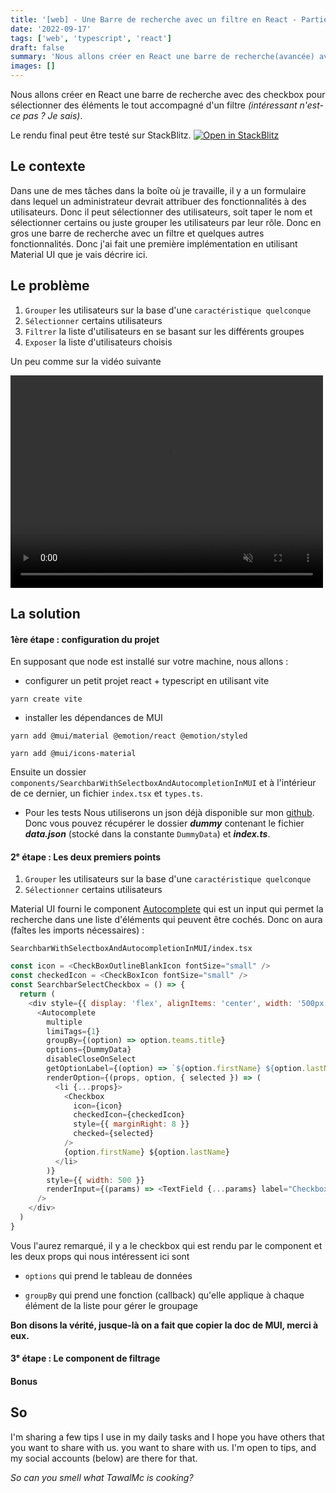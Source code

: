 ```yaml
---
title: '[web] - Une Barre de recherche avec un filtre en React - Partie 1: MUI'
date: '2022-09-17'
tags: ['web', 'typescript', 'react']
draft: false
summary: 'Nous allons créer en React une barre de recherche(avancée) avec filtre.'
images: []
---
```


Nous allons créer en React une barre de recherche avec des checkbox pour sélectionner
des éléments le tout accompagné d'un filtre _(intéressant n'est-ce pas ? Je sais)_.

Le rendu final peut être testé sur StackBlitz. [![Open in StackBlitz](https://developer.stackblitz.com/img/open_in_stackblitz.svg)](https://stackblitz.com/github/TawalMc/SearchbarWithSelectbox)

## Le contexte

Dans une de mes tâches dans la boîte où je travaille, il y a un formulaire dans lequel
un administrateur devrait attribuer des fonctionnalités à des utilisateurs. Donc il peut
sélectionner des utilisateurs, soit taper le nom et sélectionner certains ou juste grouper
les utilisateurs par leur rôle. Donc en gros une barre de recherche avec un filtre et quelques
autres fonctionnalités. Donc j'ai fait une première implémentation en utilisant Material UI
que je vais décrire ici.

## Le problème

1. `Grouper` les utilisateurs sur la base d'une `caractéristique quelconque`
2. `Sélectionner` certains utilisateurs
3. `Filtrer` la liste d'utilisateurs en se basant sur les différents groupes
4. `Exposer` la liste d'utilisateurs choisis

Un peu comme sur la vidéo suivante

<div
  style={{
    display: 'flex',
    flexDirection: 'column',
    alignItems: 'center',
    justifyContent: 'center',
  }}
>
  <video width="500" height="340" loop controls autoPlay muted>
    <source
      aria-label={'Barre de recherche avec filtre'}
      about={''}
      src={'/static/images/barre_de_recherche_avec_filtre.mp4'}
      type="video/mp4"
    />
    Votre navigateur ne prend pas en charge audio ou video.
  </video>
</div>

## La solution

#### 1ère étape : configuration du projet

En supposant que node est installé sur votre machine, nous allons :

- configurer un petit projet react + typescript en utilisant vite

```shell
yarn create vite
```

- installer les dépendances de MUI

```shell
yarn add @mui/material @emotion/react @emotion/styled
```

```shell
yarn add @mui/icons-material
```

Ensuite un dossier `components/SearchbarWithSelectboxAndAutocompletionInMUI`
et à l'intérieur de ce dernier, un fichier `index.tsx` et `types.ts`.

- Pour les tests
  Nous utiliserons un json déjà disponible sur mon [github](https://github.com/TawalMc/SearchbarWithSelectbox/tree/main/src/dummy).
  Donc vous pouvez récupérer le dossier **_dummy_** contenant le fichier
  **_data.json_** (stocké dans la constante `DummyData`) et **_index.ts_**.

#### 2ᵉ étape : Les deux premiers points

1. `Grouper` les utilisateurs sur la base d'une `caractéristique quelconque`
2. `Sélectionner` certains utilisateurs

Material UI fourni le component [Autocomplete](https://mui.com/material-ui/react-autocomplete/)
qui est un input qui permet la recherche dans une liste d'éléments qui peuvent être cochés.
Donc on aura (faîtes les imports nécessaires) :

`SearchbarWithSelectboxAndAutocompletionInMUI/index.tsx`

```js
const icon = <CheckBoxOutlineBlankIcon fontSize="small" />
const checkedIcon = <CheckBoxIcon fontSize="small" />
const SearchbarSelectCheckbox = () => {
  return (
    <div style={{ display: 'flex', alignItems: 'center', width: '500px' }}>
      <Autocomplete
        multiple
        limiTags={1}
        groupBy={(option) => option.teams.title}
        options={DummyData}
        disableCloseOnSelect
        getOptionLabel={(option) => `${option.firstName} ${option.lastName}`}
        renderOption={(props, option, { selected }) => (
          <li {...props}>
            <Checkbox
              icon={icon}
              checkedIcon={checkedIcon}
              style={{ marginRight: 8 }}
              checked={selected}
            />
            {option.firstName} ${option.lastName}
          </li>
        )}
        style={{ width: 500 }}
        renderInput={(params) => <TextField {...params} label="Checkboxes" placeholder="People" />}
      />
    </div>
  )
}
```

Vous l'aurez remarqué, il y a le checkbox qui est rendu par le component et les deux props qui
nous intéressent ici sont

- `options` qui prend le tableau de données

- `groupBy` qui prend une fonction (callback) qu'elle applique à chaque élément de la liste pour
  gérer le groupage

**Bon disons la vérité, jusque-là on a fait que copier la doc de MUI, merci à eux.**

#### 3ᵉ étape : Le component de filtrage

#### Bonus

## So

I'm sharing a few tips I use in my daily tasks and I hope you have others that you want to share with us.
you want to share with us. I'm open to tips, and my social accounts (below) are there for that.

_So can you smell what TawalMc is cooking?_
